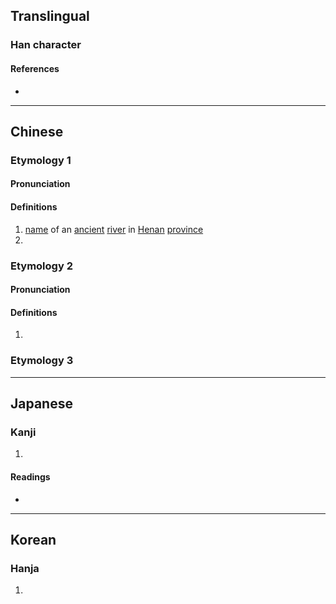 {{character info/new}}
==Translingual==

===Han character===
{{Han char|rn=85|rad=水|as=10|sn=13|four=35194|canj=EQKD|ids=⿰氵秦}}

====References====
* {{Han ref|kx=0640.330|dkj=17978|dj=1048.070|hdz=31692.030|uh=6EB1|ud=28337|bh=DE4C|bd=56908}}

----

==Chinese==
{{zh-forms}}

===Etymology 1===
====Pronunciation====
{{zh-pron
|m=zhēn
|c=zeon1
|mc=y
|oc=y
|ma=
|cat=pn,a,v
}}

====Definitions====
{{zh-hanzi}}

# [[name]] of an [[ancient]] [[river]] in [[Henan]] [[province]]
# {{zh-used in|溱溱}}
===Etymology 2===
====Pronunciation====
{{zh-pron
|m=qín
|c=
|ma=
|cat=pn
}}

====Definitions====
{{zh-hanzi}}

# {{zh-only|溱潼|[[placename]] in [[w:Taizhou, Jiangsu|Taizhou]], [[Jiangsu]] [[province]], China}}

===Etymology 3===
{{zh-see|臻|a}}

----

==Japanese==

===Kanji===
{{ja-kanji|grade=|rs=水10}}

# {{rfdef|ja|sort=水10}}

====Readings====
* {{ja-readings|on=[[しん]] (shin)|kun=[[おおい]] (ooi)}}

----

==Korean==

===Hanja===
{{ko-hanja|hangeul=진|eumhun=|rv=jin|mr=chin|y=cin}}

# {{rfdef|ko|sort=水10}}